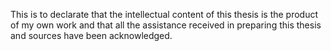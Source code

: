 This is to declarate that the intellectual content of this thesis is the product of my own work and that all the assistance received in preparing this thesis and sources have been acknowledged. 


